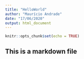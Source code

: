 ```yaml
---
title: "HelloWorld"
author: "Maurício Andrade"
date: "17/06/2020"
output: html_document
---
```


```r
knitr::opts_chunk$set(echo = TRUE)
```

## This is a markdown file 
